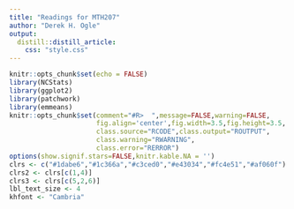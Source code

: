 ```yaml
---
title: "Readings for MTH207"
author: "Derek H. Ogle"
output: 
  distill::distill_article:
    css: "style.css"
---
```


```r
knitr::opts_chunk$set(echo = FALSE)
library(NCStats)
library(ggplot2)
library(patchwork)
library(emmeans)
knitr::opts_chunk$set(comment="#R>  ",message=FALSE,warning=FALSE,
                      fig.align='center',fig.width=3.5,fig.height=3.5,
                      class.source="RCODE",class.output="ROUTPUT",
                      class.warning="RWARNING",
                      class.error="RERROR")
options(show.signif.stars=FALSE,knitr.kable.NA = '')
clrs <- c("#1dabe6","#1c366a","#c3ced0","#e43034","#fc4e51","#af060f")
clrs2 <- clrs[c(1,4)]
clrs3 <- clrs[c(5,2,6)]
lbl_text_size <- 4
khfont <- "Cambria"
```


